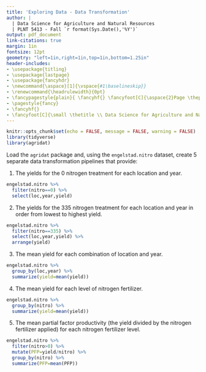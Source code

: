 ```yaml
---
title: 'Exploring Data - Data Transformation'
author: |
  | Data Science for Agriculture and Natural Resources
  | PLNT 5413 - Fall `r format(Sys.Date(),'%Y')`
output: pdf_document
link-citations: true
margin: 1in
fontsize: 12pt
geometry: "left=1in,right=1in,top=1in,bottom=1.25in"
header-includes:
- \usepackage{titling}
- \usepackage{lastpage}
- \usepackage{fancyhdr}
- \newcommand{\aspace}[1]{\vspace{#1\baselineskip}}
- \renewcommand{\headrulewidth}{0pt}
- \fancypagestyle{plain}{ \fancyhf{} \fancyfoot[C]{\aspace{2}Page \thepage~of~\pageref{LastPage}} }
- \pagestyle{fancy}
- \fancyhf{}
- \fancyfoot[C]{\small \thetitle \\ Data Science for Agriculture and Natural Resources\\PLNT 5413 - Fall `r format(Sys.Date(),'%Y')`\\ Page \thepage~of~\pageref{LastPage}}
---
```


```r
knitr::opts_chunk$set(echo = FALSE, message = FALSE, warning = FALSE)
library(tidyverse)
library(agridat)
```

Load the `agridat` package and, using the `engelstad.nitro` dataset, create 5 separate data transformation pipelines that provide:

1. The yields for the 0 nitrogen treatment for each location and year.

```r
engelstad.nitro %>%
  filter(nitro==0) %>%
  select(loc,year,yield)
```

2. The yields for the 335 nitrogen treatment for each location and year in order from lowest to highest yield.

```r
engelstad.nitro %>%
  filter(nitro==335) %>%
  select(loc,year,yield) %>%
  arrange(yield)
```

3. The mean yield for each combination of location and year.

```r
engelstad.nitro %>%
  group_by(loc,year) %>%
  summarize(yield=mean(yield))
```

4. The mean yield for each level of nitrogen fertilizer.

```r
engelstad.nitro %>%
  group_by(nitro) %>%
  summarize(yield=mean(yield))
```

5. The mean partial factor productivity (the yield divided by the nitrogen fertilizer applied) for each nitrogen fertilizer level.

```r
engelstad.nitro %>%
  filter(nitro>0) %>%
  mutate(PFP=yield/nitro) %>%
  group_by(nitro) %>%
  summarize(PFP=mean(PFP))
```
